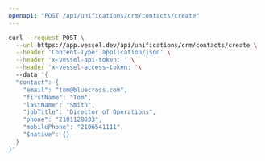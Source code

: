 ```yaml
---
openapi: "POST /api/unifications/crm/contacts/create"
---
```


<RequestExample>

```bash Request
curl --request POST \
  --url https://app.vessel.dev/api/unifications/crm/contacts/create \
  --header 'Content-Type: application/json' \
  --header 'x-vessel-api-token: ' \
  --header 'x-vessel-access-token: '\ 
  --data '{
  "contact": {
    "email": "tom@bluecross.com",
    "firstName": "Tom",
    "lastName": "Smith",
    "jobTitle": "Director of Operations",
    "phone": "2101128833",
    "mobilePhone": "2106541111",
    "$native": {}
  }
}'
```

</RequestExample>


      